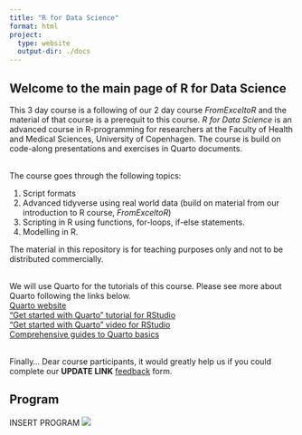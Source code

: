 ```yaml
---
title: "R for Data Science"
format: html
project:
  type: website
  output-dir: ./docs
---
```


## Welcome to the main page of R for Data Science 

This 3 day course is a following of our 2 day course *FromExceltoR* and the material of that course is a prerequit to this course. *R for Data Science* is an advanced course in R-programming for researchers at the Faculty of Health and Medical Sciences, University of Copenhagen. The course is build on code-along presentations and exercises in Quarto documents.

\
The course goes through the following topics:

1.  Script formats
2.  Advanced tidyverse using real world data (build on material from our introduction to R course, *FromExceltoR*)
3.  Scripting in R using functions, for-loops, if-else statements. 
4.  Modelling in R. 

The material in this repository is for teaching purposes only and not to be distributed commercially.

\
We will use Quarto for the tutorials of this course. Please see more about Quarto following the links below.\
[Quarto website](https://quarto.org)\
["Get started with Quarto" tutorial for RStudio](https://quarto.org/docs/get-started/hello/rstudio.html)\
["Get started with Quarto" video for RStudio\
](https://www.youtube.com/watch?v=_f3latmOhew)[Comprehensive guides to Quarto basics](https://quarto.org/docs/guide/)

\
Finally... Dear course participants, it would greatly help us if you could complete our **UPDATE LINK** [feedback](https://forms.office.com/e/amK1D9wLtd) form.

## Program

INSERT PROGRAM 
![](images/Program.png)


